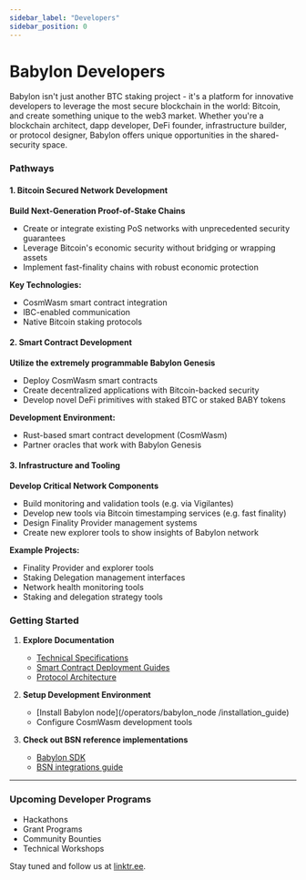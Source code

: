 ```yaml
---
sidebar_label: "Developers"
sidebar_position: 0
---
```


# Babylon Developers

Babylon isn't just another BTC staking project - it's a platform for innovative 
developers to leverage the most secure blockchain in the world: Bitcoin, and create
something unique to the web3 market. Whether you're a blockchain architect, dapp 
developer, DeFi founder, infrastructure builder, or protocol designer, Babylon 
offers unique opportunities in the shared-security space.

### Pathways

#### 1. Bitcoin Secured Network Development
**Build Next-Generation Proof-of-Stake Chains**
- Create or integrate existing PoS networks with unprecedented security guarantees
- Leverage Bitcoin's economic security without bridging or wrapping assets
- Implement fast-finality chains with robust economic protection

**Key Technologies:**
- CosmWasm smart contract integration
- IBC-enabled communication
- Native Bitcoin staking protocols

#### 2. Smart Contract Development
**Utilize the extremely programmable Babylon Genesis**
- Deploy CosmWasm smart contracts
- Create decentralized applications with Bitcoin-backed security
- Develop novel DeFi primitives with staked BTC or staked BABY tokens 

**Development Environment:**
- Rust-based smart contract development (CosmWasm)
- Partner oracles that work with Babylon Genesis

#### 3. Infrastructure and Tooling
**Develop Critical Network Components**
- Build monitoring and validation tools (e.g. via Vigilantes)
- Develop new tools via Bitcoin timestamping services (e.g. fast finality)
- Design Finality Provider management systems 
- Create new explorer tools to show insights of Babylon network

**Example Projects:**
- Finality Provider and explorer tools
- Staking Delegation management interfaces
- Network health monitoring tools
- Staking and delegation strategy tools


### Getting Started

1. **Explore Documentation**
   - [Technical Specifications](/guides/specifications/staking_transactions)
   - [Smart Contract Deployment Guides](/developers/dapps/smart_contract_deployment)
   - [Protocol Architecture](/guides/architecture)


2. **Setup Development Environment**
   - [Install Babylon node](/operators/babylon_node /installation_guide)
   - Configure CosmWasm development tools


3. **Check out BSN reference implementations**
   - [Babylon SDK](/developers/bsns/cosmos_chains/babylon_sdk)
   - [BSN integrations guide](/developers/bsns/)

---

### Upcoming Developer Programs

- Hackathons
- Grant Programs
- Community Bounties
- Technical Workshops

Stay tuned and follow us at [linktr.ee](https://linktr.ee/buildonbabylon).
